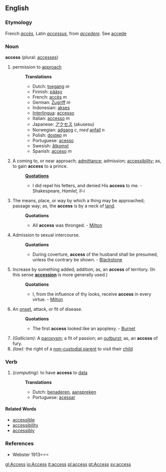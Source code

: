 ==English==

===Etymology===
French ''[[accès]]'', Latin ''[[accessus]]'', from ''[[accedere]]''. See [[accede]]

===Noun===
'''access''' (plural: [[accesses]])

# permission to [[approach]]
#:'''Translations'''
#:*Dutch: [[toegang]] ''m''
#:*Finnish: [[pääsy]]
#:*French: [[accès]] ''m''
#:*German: [[Zugriff]] ''m''
#:*Indonesian: [[akses]]
#:*[[Interlingua]]: [[accesso]]
#:*Italian: [[accesso]] ''m''
#:*Japanese: [[アクセス]] (akusesu)
#:*Norwegian: [[adgang]] ''c'', ''med'' [[anfall]] ''n''
#:*Polish: [[dostęp]] ''m''
#:*Portuguese: [[acesso]]
#:*Swesish: [[åtkomst]]
#:*Spanish: [[acceso]] ''m''
#A coming to, or near approach; [[admittance]]; admission; [[accessibility]]; as, to gain '''access''' to a prince.
#:'''[[Quotation]]s'''
#:*I did repel his fetters, and denied His '''access''' to me. - Shakespeare, ''Hamlet, II-i''
# The means, place, or way by which a thing may be approached; passage way; as, the '''access''' is by a neck of [[land]].
#:'''Quotations'''
#:*All '''access''' was thronged. - [[Milton]] 
#Admission to sexual intercourse.
#:'''Quotations'''
#:*During coverture, '''access''' of the husband shall be presumed, unless the contrary be shown. - [[Blackstone]] 
#Increase by something added; addition; as, an '''access''' of territory. (In this sense '''[[accession]]''' is more generally used.)
#:'''Quotations'''
#:*I, from the influence of thy looks, receive '''access''' in every virtue. - [[Milton]]
#An [[onset]], attack, or fit of disease.
#:'''Quotations'''
#:*The first '''access''' looked like an apoplexy. - [[Burnet]]
#''(Gallicism):'' A [[paroxysm]]; a fit of passion; an [[outburst]]; as, an '''access''' of fury.
#''(law):'' the right of a [[w:non-custodial parent|non-custodial parent]] to visit their [[child]]

===Verb===
{{en-infl-reg-sibilant|access||}}

#''(computing):'' to have '''access''' to [[data]]
#:'''Translations'''
#:*Dutch: [[benaderen]], [[aanspreken]]
#:*Portuguese: [[acessar]]

====Related Words====
*[[accessible]]
*[[accessibility]]
*[[accessibly]]

===References===
*Webster 1913===

[[gl:Access]]
[[io:Access]]
[[it:access]]
[[pl:access]]
[[pt:Access]]
[[sv:access]]